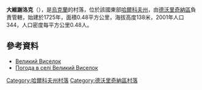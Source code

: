 {{coord|49|50|9|N|37|52|58|E|scale:100000_region:UA|display=title}}

'''大維謝洛克'''（{{lang-uk|Великий Виселок}}），是[[烏克蘭|烏克蘭]]的村落，位於該國東部[[哈爾科夫州|哈爾科夫州]]，由[[德沃里奇納區|德沃里奇納區]]負責管轄，始建於1725年，面積0.48平方公里，海拔高度138米，2001年人口344，人口密度每平方公里0.48人。

==參考資料==
* [http://w1.c1.rada.gov.ua/pls/z7502/A005?rdat1=09.01.2009&rf7571=32887 Великий Виселок]{{dead link|date=2017年12月 |bot=InternetArchiveBot |fix-attempted=yes }}
* [http://weather.in.ua/ua/har'kovskaja/2872 Погода в селі Великий Виселок]{{Wayback|url=http://weather.in.ua/ua/har'kovskaja/2872 |date=20160323022935 }}

{{DEFAULTSORT:Великий Виселок}}
[[Category:哈爾科夫州村落|Category:哈爾科夫州村落]]
[[Category:德沃里奇納區村落|Category:德沃里奇納區村落]]


{{Kharkiv-geo-stub}}